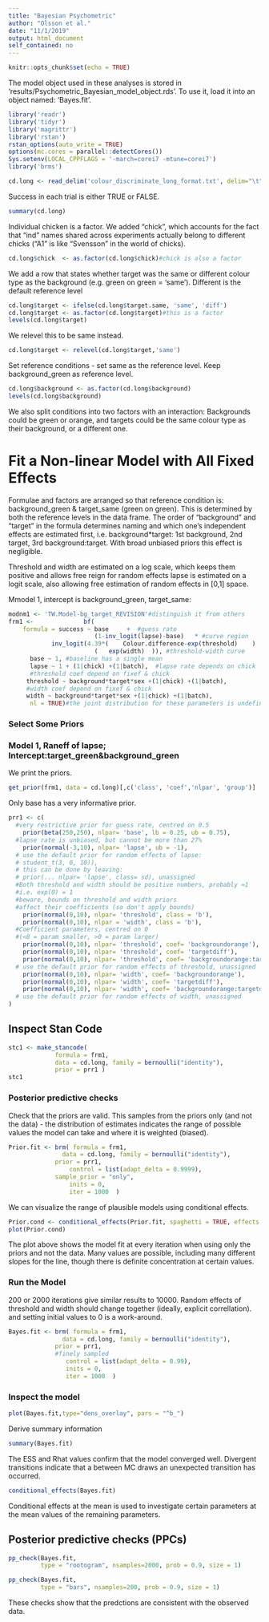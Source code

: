```yaml
---
title: "Bayesian Psychometric"
author: "Olsson et al."
date: "11/1/2019"
output: html_document
self_contained: no
---
```


```r
knitr::opts_chunk$set(echo = TRUE)
```

The model object used in these analyses is stored in 'results/Psychometric_Bayesian_model_object.rds'. To use it, load it into an object named: 'Bayes.fit'.

```r
library('readr')
library('tidyr')
library('magrittr')
library('rstan')
rstan_options(auto_write = TRUE)
options(mc.cores = parallel::detectCores())
Sys.setenv(LOCAL_CPPFLAGS = '-march=corei7 -mtune=corei7')
library('brms')
```


```r
cd.long <- read_delim('colour_discriminate_long_format.txt', delim="\t")
```

Success in each trial is either TRUE or FALSE. 

```r
summary(cd.long)
```


Individual chicken is a factor. We added "chick", which accounts for the fact that "ind" names shared across experiments actually belong to different chicks ("A1" is like "Svensson" in the world of chicks).

```r
cd.long$chick  <- as.factor(cd.long$chick)#chick is also a factor
```

We add a row that states whether target was the same or different colour type as the background (e.g. green on green = 'same'). Different is the default reference level

```r
cd.long$target <- ifelse(cd.long$target.same, 'same', 'diff')
cd.long$target <- as.factor(cd.long$target)#this is a factor
levels(cd.long$target)
```

We relevel this to be same instead.

```r
cd.long$target <- relevel(cd.long$target,'same')
```


Set reference conditions - set same as the reference level. Keep background_green as reference level.

```r
cd.long$background <- as.factor(cd.long$background)
levels(cd.long$background)
```

We also split conditions into two factors with an interaction: Backgrounds could be green or orange, and targets could be the same colour type as their background, or a different one.


#	Fit a Non-linear Model with All Fixed Effects		

Formulae and factors are arranged so that reference condition is: background_green & target_same (green on green). This is determined by both the reference levels in the data frame. The order of "background" and "target" in the formula determines naming
 and which one's independent effects are estimated first, i.e. background*target: 1st background, 2nd target, 3rd background:target. With broad unbiased priors this effect is negligible.

Threshold and width are estimated on a log scale, which keeps them positive and allows free reign for random effects lapse is estimated on a logit scale, also allowing free estimation of random effects in [0,1] space.

Mmodel 1, intercept is background_green, target_same:

```r
modnm1 <- 'TW.Model-bg_target_REVISION'#distinguish it from others
frm1 <-              bf(
	formula = success ~ base	 +	#guess rate
						(1-inv_logit(lapse)-base) 	* #curve region
			inv_logit(4.39*(	Colour.difference-exp(threshold)	) 	/
						(	exp(width)	)), #threshold-width curve
	  base ~ 1, #baseline has a single mean
	  lapse ~ 1 + (1|chick) +(1|batch),  #lapse rate depends on chick
	  #threshold coef depend on fixef & chick
	 threshold ~ background*target*sex +(1|chick) +(1|batch),
	 #width coef depend on fixef & chick
	 width ~ background*target*sex +(1|chick) +(1|batch),
      nl = TRUE)#the joint distribution for these parameters is undefined, and therefore the parameters themselves are "nonlinear"
```


###	Select Some Priors												

###	Model 1, Raneff of lapse; Intercept:target_green&background_green	

We print the priors.

```r
get_prior(frm1, data = cd.long)[,c('class', 'coef','nlpar', 'group')]
```

Only base has a very informative prior.

```r
prr1 <- c(
  #very restrictive prior for guess rate, centred on 0.5
	prior(beta(250,250), nlpar= 'base', lb = 0.25, ub = 0.75),
  #lapse rate is unbiased, but cannot be more than 27%
	prior(normal(-3,10), nlpar= 'lapse', ub = -1),
  # use the default prior for random effects of lapse:
  #	student_t(3, 0, 10)),
  # this can be done by leaving:
  #	prior(... nlpar= 'lapse', class= sd), unassigned
  #Both threshold and width should be positive numbers, probably ≈1
  #i.e. exp(0) = 1
  #beware, bounds on threshold and width priors
  #affect their coefficients (so don't apply bounds)
	prior(normal(0,10), nlpar= 'threshold', class = 'b'),
	prior(normal(0,10), nlpar = 'width', class = 'b'),
  #Coefficient parameters, centred on 0
  #(<0 = param smaller, >0 = param larger)
	prior(normal(0,10), nlpar= 'threshold', coef= 'backgroundorange'),
	prior(normal(0,10), nlpar= 'threshold', coef= 'targetdiff'),
	prior(normal(0,10), nlpar= 'threshold', coef= 'backgroundorange:targetdiff'),
  # use the default prior for random effects of threshold, unassigned
	prior(normal(0,10), nlpar= 'width', coef= 'backgroundorange'),
	prior(normal(0,10), nlpar= 'width', coef= 'targetdiff'),
	prior(normal(0,10), nlpar= 'width', coef= 'backgroundorange:targetdiff')#,
  # use the default prior for random effects of width, unassigned
)
```


##	Inspect Stan Code	

```r
stc1 <- make_stancode( 
			 formula = frm1,
 	         data = cd.long, family = bernoulli("identity"), 
             prior = prr1 )
stc1
```

### Posterior predictive checks

Check that the priors are valid. This samples from the priors only (and not the data) - the distribution of estimates indicates the range of possible values the model can take and where it is weighted (biased). 

```r
Prior.fit <- brm( formula = frm1,
 	           data = cd.long, family = bernoulli("identity"), 
             prior = prr1,
        		 control = list(adapt_delta = 0.9999),
             sample_prior = "only",
        		 inits = 0,
        		 iter = 1000  )
```

We can visualize the range of plausible models using conditional effects.

```r
Prior.cond <- conditional_effects(Prior.fit, spaghetti = TRUE, effects = "Colour.difference")
plot(Prior.cond)
```

The plot above shows the model fit at every iteration when using only the priors and not the data. Many values are possible, including many different slopes for the line, though there is definite concentration at certain values. 

###	Run the Model	

200 or 2000 iterations give similar results to 10000. Random effects of threshold and width should change together (ideally, explicit correllation). and setting initial values to 0 is a work-around.

```r
Bayes.fit <- brm( formula = frm1,
 	           data = cd.long, family = bernoulli("identity"), 
             prior = prr1,
             #finely sampled
        		control = list(adapt_delta = 0.99),
        		inits = 0,
        		iter = 1000  )
```
 
### Inspect the model

```r
plot(Bayes.fit,type="dens_overlay", pars = "^b_")
```


Derive summary information

```r
summary(Bayes.fit)
```

The ESS and Rhat values confirm that the model converged well. Divergent transitions indicate that a between MC draws an unexpected transition has occurred. 

```r
conditional_effects(Bayes.fit)
```

Conditional effects at the mean is used to investigate certain parameters at the mean values of the remaining parameters. 

## Posterior predictive checks (PPCs)

```r
pp_check(Bayes.fit,
         type = "rootogram", nsamples=2000, prob = 0.9, size = 1)
```


```r
pp_check(Bayes.fit,
         type = "bars", nsamples=200, prob = 0.9, size = 1)
```


These checks show that the predctions are consistent with the observed data.


